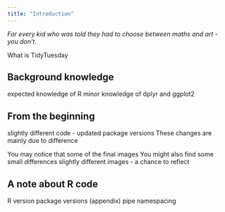 ```yaml
---
title: "Introduction"
---
```


*For every kid who was told they had to choose between maths and art - you don't.*

What is TidyTuesday

## Background knowledge

expected knowledge of R
minor knowledge of dplyr and ggplot2

## From the beginning

slightly different code - updated package versions
These changes are mainly due to difference 

You may notice that some of the final images 
You might also find some small differences 
slightly different images - a chance to reflect

## A note about R code

R version
package versions (appendix)
pipe
namespacing
